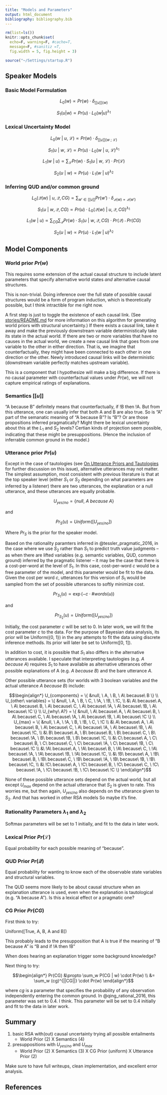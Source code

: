 ```yaml
---
title: "Models and Parameters"
output: html_document
bibliography: bibliography.bib
---
```


```r
rm(list=ls())
knitr::opts_chunk$set(
  echo=F, warning=F, #cache=T, 
  message=F, #sanitiz =T, 
  fig.width = 5, fig.height = 3)
```

```r
source("~/Settings/startup.R")
```

## Speaker Models

### Basic Model Formulation

$$ L_0(w) \propto Pr(w) \cdot \delta_{[[u]](w)} $$

$$ S_1(u | w) \propto
Pr(u) \cdot L_0(w | u)^{\lambda_1} $$

### Lexical Uncertainty Model

$$ L_0(w\ |\ u,\ \mathcal{L}) \propto
Pr(w) \cdot \delta_{[[u]](w\ ;\ \mathcal{L})} $$

$$ S_1(u\ |\ w,\ \mathcal{L}) \propto
Pr(u) \cdot L_0(w\ |\ u,\ \mathcal{L})^{\lambda_1} $$

$$ L_1(w\ |\ u) \propto
\sum_{\mathcal{L}} Pr(w) \cdot S_1(u\ |\ w,\ \mathcal{L}) \cdot Pr(\mathcal{L}) $$

$$ S_2(u\ |\ w) \propto Pr(u) \cdot L_1(w\ |\ u)^{\lambda_2} $$

### Inferring QUD and/or common ground

$$ L_0(\mathcal{Q}(w)\ |\ u,\mathcal{Q},CG) \propto
\sum_{w' \in [[u]]} Pr(w') \cdot
\delta_{\mathcal{Q}(w)=\mathcal{Q}(w')} $$

$$ S_1(u\ |\ w, \mathcal{Q}, CG) \propto
Pr(u) \cdot L_0(\mathcal{Q}(w)\ |\ u, \mathcal{Q}, CG)^{\lambda_1} $$

$$ L_1(w\ |\ u) \propto
\sum_{CG} \sum_{\mathcal{Q}} Pr(w) \cdot 
S_1(u\ |\ w, \mathcal{Q}, CG) \cdot
Pr(\mathcal{Q}) \cdot Pr(CG)  $$

$$ S_2(u\ |\ w) \propto Pr(u) \cdot L_1(w\ |\ u)^{\lambda_2} $$

## Model Components

### World prior $Pr(w)$

This requires some extension of the actual causal structure to include latent parameters that specify alternative world states *and* alternative causal structures.

This is non-trivial. Doing inference over the full state of possible causal structures would be a form of program induction, which is theoretically possible, but I think intractible for me right now.

A first step is just to toggle the existence of each causal link. (See [stories/README.md](../models/07-more-rsa/stories/README.md) for more information on this algorithm for generating world priors with structural uncertainty.) If there exists a causal link, take it away and make the previously downstream variable deterministically take its state in the actual world. If there are two or more variables that have no causes in the actual world, we create a new causal link that goes from one variable to the other in either direction. That is, we imagine that counterfactually, they might have been connected to each other in one direction or the other. Newly introduced causal links will be deterministic (downstream variable perfectly matches upstream variable).

This is a component that I hypothesize will make a big difference. If there is no causal parameter with counterfactual values under $Pr(w)$, we will not capture empirical ratings of explanations.

### Semantics $[[u]]$

"A because B" definitely means that counterfactually, if !B then !A. But from this utterance, one can usually infer that both A and B are also true. So is "A" part of the semanatic meaning of "A because B"? Is "B"? Or are those propositions inferred pragmatically? Might there be lexical uncertainty about this at the $L_1$ and $S_2$ levels? Certian kinds of projection seem possible, indicating that these might be presuppositions. (Hence the inclusion of inferrable common ground in the model.)

### Utterance prior $Pr(u)$

Except in the case of tautologies (see [On Utterance Priors and Tautologies](tautologies.html) for further discussion on this issue), alternative utterances may not matter. The simplest assumption, most consistent with previous literature is that at the top speaker level (either $S_1$ or $S_2$ depending on what parameters are inferred by a listener) there are two utterances, the explanation or a null utterance, and these utterances are equally probable.

$$U_{yes/no} = \{ null,\ A\ because\ A \}$$

and

$$ Pr_{S}(u) = Uniform([U_{yes/no}])$$

Where $Pr_S$ is the prior for the speaker model.

Based on the rationality paramters inferred in @tessler_pragmatic_2016, in the case where we use $S_2$ rather than $S_1$ to predict truth value judgments -- as when there are lifted variables (e.g. semantic variables, QUD, common ground) inferred by the pragmatic listener -- it may be the case that there is a cost-per-word at the level of $S_1$.
In this case, cost-per-word $c$ would be a free parameter of the model, and this parameter would be fit to the data. Given the cost per word $c$, utterances for this version of $S_1$ would be sampled from the set of possible utterances to softly minimize cost. 

$$ Pr_{S_1}(u) \propto \exp(-c \cdot \# words(u)) $$

and

$$ Pr_{S_2}(u) = Uniform([U_{yes/no}])$$

Initially, the cost parameter $c$ will be set to 0. In later work, we will fit the cost parameter $c$ to the data. For the purpose of Bayesian data analysis, its prior will be Uniform({0, 1}) in the any attempts to fit the data using discrete inference methods. Its prior will later be set to Uniform([0, 1]).

In addition to cost, it is possible that $S_1$ also differs in the alternative utterances available. I speculate that interpreting tautologies (e.g. *A because A*) requires $S_1$ to have available as alternative utterances other possible explanations of A (e.g. *A because B*) and the bare utterance *A*.

Other possible utterance sets (for worlds with 3 boolean variables and the actual utterance *A because B*) include:

$$\begin{align*}
  U_{components} = \{ &null, \ A, \ B, \ A\ because\ B \} \\
  U_{other\ variables} = \{ &null,
  \ A, \ B, \ C,
  \ !A, \ !B, \ !C, \\
   &\ A\ because\ A,
    \ A\ because\ B,
    \ A\ because\ C,
    \ A\ because\ !A,
    \ A\ because\ !B,
    \ A\ because\ !C \} \\
  U_{why\ A?} = \{ &null,
    \ A\ because\ A,
    \ A\ because\ B,
    \ A\ because\ C,
    \ A\ because\ !A,
    \ A\ because\ !B,
    \ A\ because\ !C
    \} \\
  U_{max} = \{ &null,
    \ A, \ !A, \ B, \ !B, \ C, \ !C \\
    &\ A\ because\ A,
    \ A\ because\ B,
    \ A\ because\ C,
    \ A\ because\ !A,
    \ A\ because\ !B,
    \ A\ because\ !C, \\
    &\ B\ because\ A,
    \ B\ because\ B,
    \ B\ because\ C,
    \ B\ because\ !A,
    \ B\ because\ !B,
    \ B\ because\ !C, \\
    &\ C\ because\ A,
    \ C\ because\ B,
    \ C\ because\ C,
    \ C\ because\ !A,
    \ C\ because\ !B,
    \ C\ because\ !C \\
    &\ !A\ because\ A,
    \ !A\ because\ B,
    \ !A\ because\ C,
    \ !A\ because\ !A,
    \ !A\ because\ !B,
    \ !A\ because\ !C, \\
    &\ !B\ because\ A,
    \ !B\ because\ B,
    \ !B\ because\ C,
    \ !B\ because\ !A,
    \ !B\ because\ !B,
    \ !B\ because\ !C, \\
    &\ !C\ because\ A,
    \ !C\ because\ B,
    \ !C\ because\ C,
    \ !C\ because\ !A,
    \ !C\ because\ !B,
    \ !C\ because\ !C
    \}
  \end{align*}$$
  
None of these possible utterance sets depend on the actual world, but all except $U_{max}$ depend on the actual utterance that $S_2$ is given to rate. This worries me, but then again, $U_{yes/no}$ also depends on the utterance given to $S_2$. And that has worked in other RSA models So maybe it's fine.

### Rationality Parameters $\lambda_1$ and $\lambda_2$

Softmax parameters will be set to 1 initially, and fit to the data in later work.

### Lexical Prior $Pr(\mathcal{L})$

Equal probability for each possible meaning of "because".

### QUD Prior $Pr(\mathcal{Q})$

Equal probability for wanting to know each of the observable state variables and structural variables.

The QUD seems more likely to be about causal structure when an explanation utterance is used, even when the explanation is tautological (e.g. "A because A"). Is this a lexical effect or a pragmatic one?

### CG Prior $Pr(CG)$

First think to try:

Uniform([True, A, B, A and B])

This probably leads to the presupposition that A is true if the meaning of "B because A" is "B and if !A then !B"

When does hearing an explanation trigger some background knowledge?

Next thing to try:

$$\begin{align*}
Pr(CG) &\propto \sum_w P(CG | w) \cdot Pr(w) \\
         &=       \sum_w (cg)^{||CG||} \cdot Pr(w)
\end{align*}$$
         
where $cg$ is a parameter that specifies the probability of any observation independently entering the common ground. In @qing_rational_2016, this parameter was set to 0.4. I think.
This parameter will be set to 0.4 initially and fit to the data in later work.

## Summary

<!--
* World Prior (2)
* Semantics (4)
    - !A $\rightarrow$ !B only
    - +A
    - +B
    - +A+B
* Utterance Prior (2)
    - yes/no
    - max
* Utterance Cost (3)
    - 0
    - {0, 1}
    - [0, 1]
* Rationality Parameters (1)
* Lexical Prior (2)
    - fixed
    - $Pr(\mathcal{L})$
* QUD (2)
    - fixed at $\mathcal{Q}_{max}$
    - $Pr(\mathcal{Q})$
* CG Prior (3)
    - fixed at {}
    - $Uniform(\mathscr{p})$
    - $Pr(CG)$
-->

1. basic RSA with(out) causal uncertainty trying all possible entailments
    * World Prior (2) X Semantics (4)

2. presuppositions with $U_{yes/no}$ and $U_{max}$
    * World Prior (2) X Semantics (3) X CG Prior (uniform) X Utterance Prior (2)
    
Make sure to have full writeups, clean implementation, and excellent error analysis.

## References

